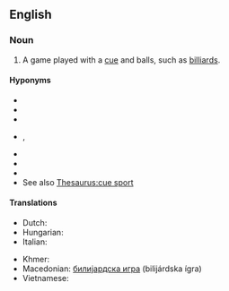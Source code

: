 {{also|cuesport}}
==English==
{{wikipedia}}

===Noun===
{{en-noun}}

# {{lb|en|sports}} A game played with a [[cue]] and balls, such as [[billiards]].

====Hyponyms====
* {{l|en|billiards}}
* {{l|en|carom billiards}}
* {{l|en|English billiards}}
* {{l|en|kelly pool}}, {{l|en|Kelly pool}}
* {{l|en|pocket billiards}}
* {{l|en|pool}}
* {{l|en|snooker}}
* See also [[Thesaurus:cue sport]]

====Translations====
{{trans-top|game played with cue and balls}}
* Dutch: {{t|nl|biljartspel|n}}
* Hungarian: {{t+|hu|biliárd}}
* Italian: {{t+|it|stecca|f}}
{{trans-mid}}
* Khmer: {{t-needed|km}}
* Macedonian: [[билијардска игра]] (bilijárdska ígra) {{g|f}}
* Vietnamese: {{t-needed|vi}}
{{trans-bottom}}